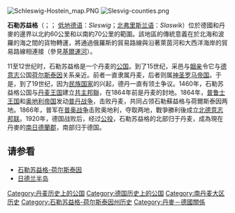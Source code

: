 {{NoteTA
|G1=德国地名
}}
{{Infobox Former Country
|native_name = Hertugdømmet Slesvig<br>Herzogtum Schleswig 
|conventional_long_name = 石勒苏益格公國
|common_name = 石勒苏益格
|continent   = [[歐洲|歐洲]]
|region      = 
|country     = 
|government_type    = [[公國|公國]]
|status      = [[丹麥|丹麥君主]]的[[采邑|采邑]]
|year_start  = 1058年
|year_end    = 1866年
|event_start = 
|date_start  = 
|event_end   = 
|date_end    =

|p1          = 南日德蘭
|s1          = 石勒苏益格—荷尔斯泰因省
|flag_s1     = Flagge Preußen - Provinz Schleswig-Holstein.svg
|image_flag   = Flag_of_Schleswig.svg
|image_coat   = Coat of arms of Schleswig.svg
|image_map    = DuchySchleswigSlesvig.png
|image_map_caption  = 
|capital      = [[石勒苏益格|石勒苏益格]]、[[弗倫斯堡|弗倫斯堡]]、[[哥本哈根|哥本哈根]]

|common_languages = [[丹麥語|丹麥語]]、[[德語|德語]]、[[低地德語|低地德語]]、[[北弗里斯兰语|北弗里斯兰语]]
|religion         = [[羅馬公教|羅馬公教]]、[[路德教派|路德教派]]和[[門諾會|門諾會]]（16世紀起）、[[猶太教|猶太教]]
|currency = [[石勒苏益格—荷尔斯泰因硬塔勒|石勒苏益格—荷尔斯泰因硬塔勒]]、[[丹麥國家塔勒|丹麥國家塔勒]]、[[芬尼|芬尼]]
|leader1      = [[奧拉夫一世_(丹麥)|奧拉夫一世]]
|year_leader1 = 1058年–1095年
|leader2      = [[克里斯蒂安九世|克里斯蒂安九世]]
|year_leader2 = 1863年–66年
|leader3      = 
|year_leader3 = 
|title_leader = 公爵
|footnotes    =
|today = {{flag|Denmark}}<br/>{{flag|Germany}}
}}

[[File:Schleswig-Hostein_map.PNG|thumb]]
[[File:Slesvig-counties.png|thumb]]

'''石勒苏益格'''（{{lang-da|Hertugdømmet Slesvig}}；{{lang-de|Herzogtum Schleswig}}； [[低地德语|低地德语]]：''Sleswig''；[[北弗里斯兰语|北弗里斯兰语]]：''Slaswik''）位於德國和丹麥的邊界以北約60公里和以南約70公里的範圍。該地區的傳統意義在於北海和波羅的海之間的貨物轉運，將通過俄羅斯的貿易路線與沿著萊茵河和大西洋海岸的貿易路線相連接（參見[[基爾運河|基爾運河]]）。

11至12世纪时，石勒苏益格是一个丹麦的[[公国|公国]]。到了15世纪，采邑与[[姻亲|姻亲]]令它与[[德意志|德意志]]公国[[荷尔斯泰因|荷尔斯泰因]]关系亲近。前者一直隶属丹麦，后者则属[[神圣罗马帝国|神圣罗马帝国]]。于是，到了19世纪，因为[[民族国家|民族国家]]的兴起，德丹一直有领土争议。1460年，石勒苏益格公国与[[丹麦王国|丹麦王国]]建立[[共主邦聯|共主邦聯]]，在1864年前是丹麦的封地。1864年，[[普鲁士王国|普鲁士王国]]和[[奥地利帝国|奥地利帝国]]发动[[普丹战争|普丹战争]]，击败丹麦，共同占领石勒蘇益格与荷爾斯泰因两地。1866年，普军在[[普奥战争|普奥战争]]击败奥地利，夺取两地，戰爭勝利後成立[[北德意志邦联|北德意志邦联]]。1920年，德国战败后，经过[[1920年石勒苏益格公投|公投]]，石勒苏益格的北部归于丹麦，成為現在丹麥的[[南日德蘭郡|南日德蘭郡]]，南部归于德国。

==请参看==
*[[石勒苏益格-荷尔斯泰因|石勒苏益格-荷尔斯泰因]]
*[[日德兰半岛|日德兰半岛]]

[[Category:丹麦历史上的公国|Category:丹麦历史上的公国]]
[[Category:德国历史上的公国|Category:德国历史上的公国]]
[[Category:南丹麦大区历史|Category:南丹麦大区历史]]
[[Category:石勒苏益格-荷尔斯泰因州历史|Category:石勒苏益格-荷尔斯泰因州历史]]
[[Category:丹麥－德國關係|Category:丹麥－德國關係]]
